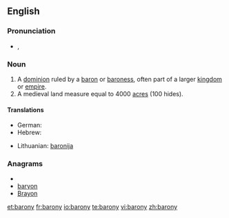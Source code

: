 ==English==

===Pronunciation===
* {{a|UK}} {{IPA|/ˈbæ.ɹə.ni/}}, {{SAMPA|/"b{.r@.ni/}}

===Noun===
{{en-noun|baronies}}

# A [[dominion]] ruled by a [[baron]] or [[baroness]], often part of a larger [[kingdom]] or [[empire]].
# A medieval land measure equal to 4000 [[acre]]s (100 hides).
====Translations====

{{trans-top|a dominion ruled by a baron or baroness}}
* German: {{t|de|Baronie|f}}
* Hebrew: {{t|he|ברונות|f|tr=bronút}}
{{trans-mid}}
*Lithuanian: [[baronija]] {{f}}
{{trans-bottom}}

===Anagrams===
* {{alphagram|abnory}}
* [[baryon#English|baryon]]
* [[Brayon#English|Brayon]]

[[et:barony]]
[[fr:barony]]
[[io:barony]]
[[te:barony]]
[[vi:barony]]
[[zh:barony]]